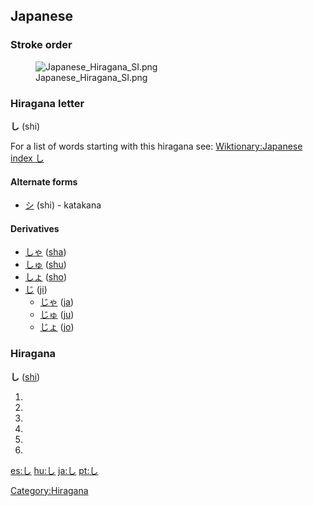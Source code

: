 == Japanese ==
===Stroke order===
[[Image:Japanese Hiragana SI.png]]


===Hiragana letter===
'''し''' (shi)

For a list of words starting with this hiragana see: [[Wiktionary:Japanese index し]]
==== Alternate forms====
*[[シ]] (shi) - katakana
==== Derivatives ====
* [[しゃ]] ([[sha]])
* [[しゅ]] ([[shu]])
* [[しょ]] ([[sho]])
* [[じ]] ([[ji]])
** [[じゃ]] ([[ja]])
** [[じゅ]] ([[ju]])
** [[じょ]] ([[jo]])


=== Hiragana === 
[[Category:Hiragana]]
'''し''' ([[shi]])

# {{japdef|士|[[gentleman]], [[samurai]]}}
# {{japdef|四|[[four]]}}
# {{japdef|詩|[[poem]], [[verse]]}}
# {{japdef|死|[[death]], [[doom]]}}
# {{japdef|師|[[reverend]], [[venerable]]}}
# {{japdef|仕|[[civil service]]}}


[[es:し]]
[[hu:し]]
[[ja:し]]
[[pt:し]]